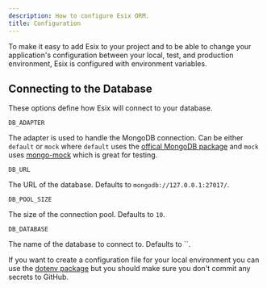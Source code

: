 ```yaml
---
description: How to configure Esix ORM.
title: Configuration
---
```


To make it easy to add Esix to your project and to be able to change your application's configuration between your local, test, and production environment, Esix is configured with environment variables.

## Connecting to the Database

These options define how Esix will connect to your database.

`DB_ADAPTER`

The adapter is used to handle the MongoDB connection. Can be either `default` or `mock` where `default` uses the [offical MongoDB package](https://www.npmjs.com/package/mongodb) and `mock` uses [mongo-mock](https://github.com/williamkapke/mongo-mock) which is great for testing.

`DB_URL`

The URL of the database. Defaults to `mongodb://127.0.0.1:27017/`.

`DB_POOL_SIZE`

The size of the connection pool. Defaults to `10`.

`DB_DATABASE`

The name of the database to connect to. Defaults to ``.

If you want to create a configuration file for your local environment you can use the [dotenv package](https://www.npmjs.com/package/dotenv) but you should make sure you don't commit any secrets to GitHub.
